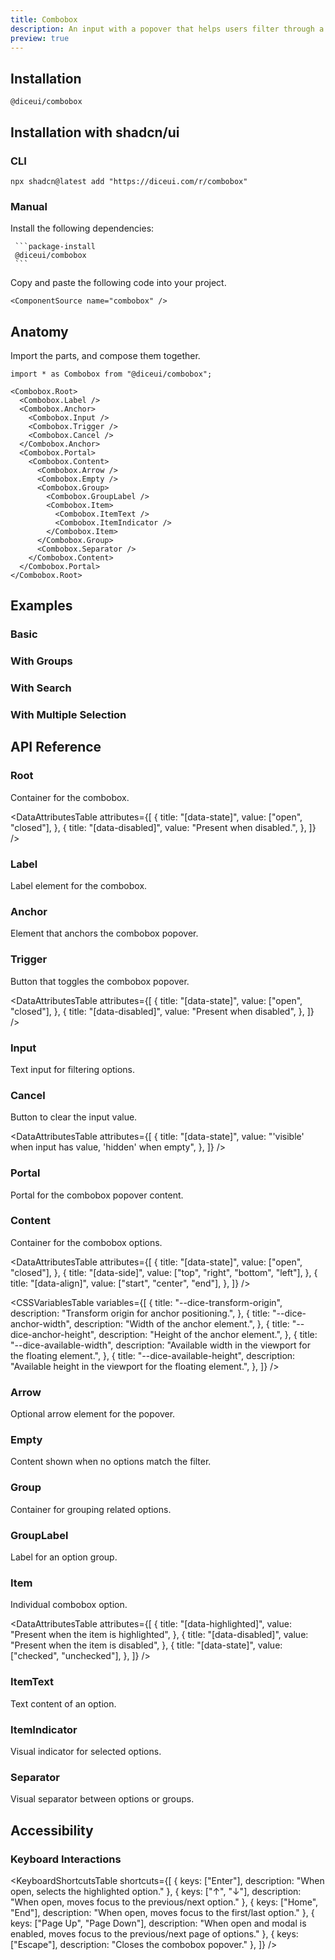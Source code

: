 ```yaml
---
title: Combobox
description: An input with a popover that helps users filter through a list of options.
preview: true
---
```


<ComponentTabs name="combobox-demo" />

## Installation

```package-install
@diceui/combobox
```

## Installation with shadcn/ui

### CLI

```package-install
npx shadcn@latest add "https://diceui.com/r/combobox"
```

### Manual

<Steps>
  <Step>
     Install the following dependencies:

     ```package-install
     @diceui/combobox
     ```
  </Step>
  <Step>
    Copy and paste the following code into your project.

    <ComponentSource name="combobox" />
  </Step>
</Steps>

## Anatomy

Import the parts, and compose them together.

```tsx
import * as Combobox from "@diceui/combobox";

<Combobox.Root>
  <Combobox.Label />
  <Combobox.Anchor>
    <Combobox.Input />
    <Combobox.Trigger />
    <Combobox.Cancel />
  </Combobox.Anchor>
  <Combobox.Portal>
    <Combobox.Content>
      <Combobox.Arrow />
      <Combobox.Empty />
      <Combobox.Group>
        <Combobox.GroupLabel />
        <Combobox.Item>
          <Combobox.ItemText />
          <Combobox.ItemIndicator />
        </Combobox.Item>
      </Combobox.Group>
      <Combobox.Separator />
    </Combobox.Content>
  </Combobox.Portal>
</Combobox.Root>
```

## Examples

### Basic

<ComponentTabs name="combobox-basic-demo" />

### With Groups

<ComponentTabs name="combobox-groups-demo" />

### With Search

<ComponentTabs name="combobox-search-demo" />

### With Multiple Selection

<ComponentTabs name="combobox-multiple-demo" />

## API Reference

### Root

Container for the combobox.

<AutoTypeTable
  path="./types/docs/combobox.ts"
  name="RootProps"
/>

<DataAttributesTable
  attributes={[
    {
      title: "[data-state]",
      value: ["open", "closed"],
    },
    {
      title: "[data-disabled]",
      value: "Present when disabled.",
    },
  ]}
/>

### Label

Label element for the combobox.

<AutoTypeTable
  path="./types/docs/combobox.ts"
  name="LabelProps"
/>

### Anchor

Element that anchors the combobox popover.

<AutoTypeTable
  path="./types/docs/combobox.ts"
  name="AnchorProps"
/>

### Trigger

Button that toggles the combobox popover.

<AutoTypeTable
  path="./types/docs/combobox.ts"
  name="TriggerProps"
/>

<DataAttributesTable
  attributes={[
    {
      title: "[data-state]",
      value: ["open", "closed"],
    },
    {
      title: "[data-disabled]",
      value: "Present when disabled",
    },
  ]}
/>

### Input

Text input for filtering options.

<AutoTypeTable
  path="./types/docs/combobox.ts"
  name="InputProps"
/>

### Cancel

Button to clear the input value.

<AutoTypeTable
  path="./types/docs/combobox.ts"
  name="CancelProps"
/>

<DataAttributesTable
  attributes={[
    {
      title: "[data-state]",
      value: "'visible' when input has value, 'hidden' when empty",
    },
  ]}
/>

### Portal

Portal for the combobox popover content.

<AutoTypeTable
  path="./types/docs/combobox.ts"
  name="PortalProps"
/>

### Content

Container for the combobox options.

<AutoTypeTable
  path="./types/docs/combobox.ts"
  name="ContentProps"
/>

<DataAttributesTable
  attributes={[
    {
      title: "[data-state]",
      value: ["open", "closed"],
    },
    {
      title: "[data-side]",
      value: ["top", "right", "bottom", "left"],
    },
    {
      title: "[data-align]",
      value: ["start", "center", "end"],
    },
  ]}
/>

<CSSVariablesTable
  variables={[
    {
      title: "--dice-transform-origin",
      description: "Transform origin for anchor positioning.",
    },
    {
      title: "--dice-anchor-width",
      description: "Width of the anchor element.",
    },
    {
      title: "--dice-anchor-height",
      description: "Height of the anchor element.",
    },
    {
      title: "--dice-available-width",
      description: "Available width in the viewport for the floating element.",
    },
    {
      title: "--dice-available-height",
      description: "Available height in the viewport for the floating element.",
    },
  ]}
/>

### Arrow

Optional arrow element for the popover.

<AutoTypeTable
  path="./types/docs/combobox.ts"
  name="ArrowProps"
/>

### Empty

Content shown when no options match the filter.

<AutoTypeTable
  path="./types/docs/combobox.ts"
  name="EmptyProps"
/>

### Group

Container for grouping related options.

<AutoTypeTable
  path="./types/docs/combobox.ts"
  name="GroupProps"
/>

### GroupLabel

Label for an option group.

<AutoTypeTable
  path="./types/docs/combobox.ts"
  name="GroupLabelProps"
/>

### Item

Individual combobox option.

<AutoTypeTable
  path="./types/docs/combobox.ts"
  name="ItemProps"
/>

<DataAttributesTable
  attributes={[
    {
      title: "[data-highlighted]",
      value: "Present when the item is highlighted",
    },
    {
      title: "[data-disabled]",
      value: "Present when the item is disabled",
    },
    {
      title: "[data-state]",
      value: ["checked", "unchecked"],
    },
  ]}
/>

### ItemText

Text content of an option.

<AutoTypeTable
  path="./types/docs/combobox.ts"
  name="ItemTextProps"
/>

### ItemIndicator

Visual indicator for selected options.

<AutoTypeTable
  path="./types/docs/combobox.ts"
  name="ItemIndicatorProps"
/>

### Separator

Visual separator between options or groups.

<AutoTypeTable
  path="./types/docs/combobox.ts"
  name="SeparatorProps"
/>

## Accessibility

### Keyboard Interactions

<KeyboardShortcutsTable
  shortcuts={[
    {
      keys: ["Enter"],
      description: "When open, selects the highlighted option."
    },
    {
      keys: ["↑", "↓"],
      description: "When open, moves focus to the previous/next option."
    },
    {
      keys: ["Home", "End"],
      description: "When open, moves focus to the first/last option."
    },
    {
      keys: ["Page Up", "Page Down"],
      description: "When open and modal is enabled, moves focus to the previous/next page of options."
    },
    {
      keys: ["Escape"],
      description: "Closes the combobox popover."
    },
  ]}
/> 
